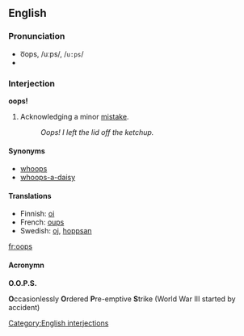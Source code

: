 ==English==
===Pronunciation===
*o͞ops, /uːps/, /<tt>u:ps</tt>/
*{{audio|en-us-oops.ogg|Audio (US)}}

===Interjection===
'''oops!'''

# Acknowledging a minor [[mistake]].
#:''Oops!  I left the lid off the ketchup.''

====Synonyms====
*[[whoops]]
*[[whoops-a-daisy]]

====Translations====
*Finnish: [[oi]]
*French: [[oups]]
*Swedish: [[oj]], [[hoppsan]]

[[Category:English interjections]]

[[fr:oops]]

====Acronymn====
'''O.O.P.S.'''

'''O'''ccasionlessly '''O'''rdered '''P'''re-emptive '''S'''trike 
(World War III started by accident)